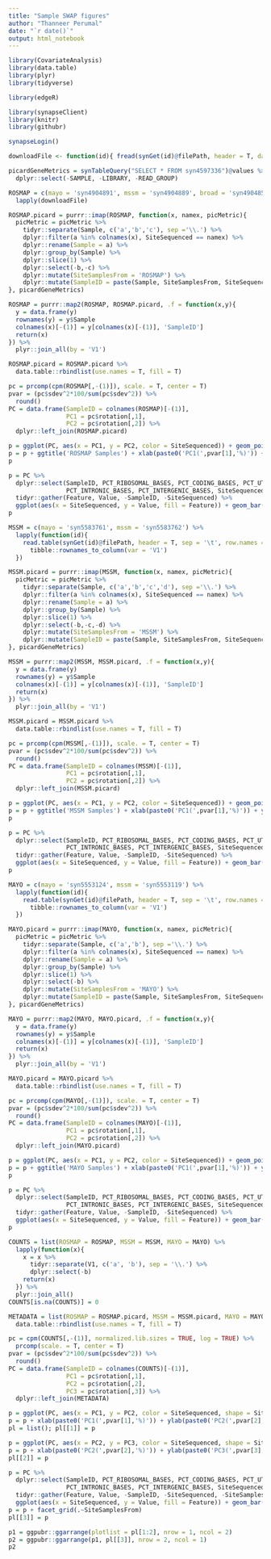 ```yaml
---
title: "Sample SWAP figures"
author: "Thanneer Perumal"
date: "`r date()`"
output: html_notebook
---
```

```r
library(CovariateAnalysis)
library(data.table)
library(plyr)
library(tidyverse)

library(edgeR)

library(synapseClient)
library(knitr)
library(githubr)

synapseLogin()

```
```r
downloadFile <- function(id){ fread(synGet(id)@filePath, header = T, data.table = F)}

picardGeneMetrics = synTableQuery("SELECT * FROM syn4597336")@values %>%
  dplyr::select(-SAMPLE, -LIBRARY, -READ_GROUP)

ROSMAP = c(mayo = 'syn4904891', mssm = 'syn4904889', broad = 'syn4904859') %>%
  lapply(downloadFile)

ROSMAP.picard = purrr::imap(ROSMAP, function(x, namex, picMetric){
  picMetric = picMetric %>%
    tidyr::separate(Sample, c('a','b','c'), sep ='\\.') %>%
    dplyr::filter(a %in% colnames(x), SiteSequenced == namex) %>%
    dplyr::rename(Sample = a) %>%
    dplyr::group_by(Sample) %>%
    dplyr::slice(1) %>%
    dplyr::select(-b,-c) %>%
    dplyr::mutate(SiteSamplesFrom = 'ROSMAP') %>%
    dplyr::mutate(SampleID = paste(Sample, SiteSamplesFrom, SiteSequenced, sep = '_'))
}, picardGeneMetrics) 

ROSMAP = purrr::map2(ROSMAP, ROSMAP.picard, .f = function(x,y){
  y = data.frame(y)
  rownames(y) = y$Sample
  colnames(x)[-(1)] = y[colnames(x)[-(1)], 'SampleID']
  return(x)
}) %>%
  plyr::join_all(by = 'V1')

ROSMAP.picard = ROSMAP.picard %>%
  data.table::rbindlist(use.names = T, fill = T)

pc = prcomp(cpm(ROSMAP[,-(1)]), scale. = T, center = T)
pvar = (pc$sdev^2*100/sum(pc$sdev^2)) %>% 
  round()
PC = data.frame(SampleID = colnames(ROSMAP)[-(1)],
                PC1 = pc$rotation[,1],
                PC2 = pc$rotation[,2]) %>%
  dplyr::left_join(ROSMAP.picard)

p = ggplot(PC, aes(x = PC1, y = PC2, color = SiteSequenced)) + geom_point()
p = p + ggtitle('ROSMAP Samples') + xlab(paste0('PC1(',pvar[1],'%)')) + ylab(paste0('PC2(',pvar[2],'%)'))
p

p = PC %>%
  dplyr::select(SampleID, PCT_RIBOSOMAL_BASES, PCT_CODING_BASES, PCT_UTR_BASES,
                PCT_INTRONIC_BASES, PCT_INTERGENIC_BASES, SiteSequenced) %>%
  tidyr::gather(Feature, Value, -SampleID, -SiteSequenced) %>%
  ggplot(aes(x = SiteSequenced, y = Value, fill = Feature)) + geom_bar(stat = 'identity') 
p
```

```r
MSSM = c(mayo = 'syn5583761', mssm = 'syn5583762') %>%
  lapply(function(id){
    read.table(synGet(id)@filePath, header = T, sep = '\t', row.names = 1) %>%
      tibble::rownames_to_column(var = 'V1')
  })

MSSM.picard = purrr::imap(MSSM, function(x, namex, picMetric){
  picMetric = picMetric %>%
    tidyr::separate(Sample, c('a','b','c','d'), sep ='\\.') %>%
    dplyr::filter(a %in% colnames(x), SiteSequenced == namex) %>%
    dplyr::rename(Sample = a) %>%
    dplyr::group_by(Sample) %>%
    dplyr::slice(1) %>%
    dplyr::select(-b,-c,-d) %>%
    dplyr::mutate(SiteSamplesFrom = 'MSSM') %>%
    dplyr::mutate(SampleID = paste(Sample, SiteSamplesFrom, SiteSequenced, sep = '_'))
}, picardGeneMetrics) 

MSSM = purrr::map2(MSSM, MSSM.picard, .f = function(x,y){
  y = data.frame(y)
  rownames(y) = y$Sample
  colnames(x)[-(1)] = y[colnames(x)[-(1)], 'SampleID']
  return(x)
}) %>%
  plyr::join_all(by = 'V1')

MSSM.picard = MSSM.picard %>%
  data.table::rbindlist(use.names = T, fill = T)

pc = prcomp(cpm(MSSM[,-(1)]), scale. = T, center = T)
pvar = (pc$sdev^2*100/sum(pc$sdev^2)) %>% 
  round()
PC = data.frame(SampleID = colnames(MSSM)[-(1)],
                PC1 = pc$rotation[,1],
                PC2 = pc$rotation[,2]) %>%
  dplyr::left_join(MSSM.picard)

p = ggplot(PC, aes(x = PC1, y = PC2, color = SiteSequenced)) + geom_point()
p = p + ggtitle('MSSM Samples') + xlab(paste0('PC1(',pvar[1],'%)')) + ylab(paste0('PC2(',pvar[2],'%)'))
p

p = PC %>%
  dplyr::select(SampleID, PCT_RIBOSOMAL_BASES, PCT_CODING_BASES, PCT_UTR_BASES,
                PCT_INTRONIC_BASES, PCT_INTERGENIC_BASES, SiteSequenced) %>%
  tidyr::gather(Feature, Value, -SampleID, -SiteSequenced) %>%
  ggplot(aes(x = SiteSequenced, y = Value, fill = Feature)) + geom_bar(stat = 'identity') 
p
```

```r
MAYO = c(mayo = 'syn5553124', mssm = 'syn5553119') %>%
  lapply(function(id){
    read.table(synGet(id)@filePath, header = T, sep = '\t', row.names = 1, check.names = F) %>%
      tibble::rownames_to_column(var = 'V1')
  })

MAYO.picard = purrr::imap(MAYO, function(x, namex, picMetric){
  picMetric = picMetric %>%
    tidyr::separate(Sample, c('a','b'), sep ='\\.') %>%
    dplyr::filter(a %in% colnames(x), SiteSequenced == namex) %>%
    dplyr::rename(Sample = a) %>%
    dplyr::group_by(Sample) %>%
    dplyr::slice(1) %>%
    dplyr::select(-b) %>%
    dplyr::mutate(SiteSamplesFrom = 'MAYO') %>%
    dplyr::mutate(SampleID = paste(Sample, SiteSamplesFrom, SiteSequenced, sep = '_'))
}, picardGeneMetrics) 

MAYO = purrr::map2(MAYO, MAYO.picard, .f = function(x,y){
  y = data.frame(y)
  rownames(y) = y$Sample
  colnames(x)[-(1)] = y[colnames(x)[-(1)], 'SampleID']
  return(x)
}) %>%
  plyr::join_all(by = 'V1')

MAYO.picard = MAYO.picard %>%
  data.table::rbindlist(use.names = T, fill = T)

pc = prcomp(cpm(MAYO[,-(1)]), scale. = T, center = T)
pvar = (pc$sdev^2*100/sum(pc$sdev^2)) %>% 
  round()
PC = data.frame(SampleID = colnames(MAYO)[-(1)],
                PC1 = pc$rotation[,1],
                PC2 = pc$rotation[,2]) %>%
  dplyr::left_join(MAYO.picard)

p = ggplot(PC, aes(x = PC1, y = PC2, color = SiteSequenced)) + geom_point()
p = p + ggtitle('MAYO Samples') + xlab(paste0('PC1(',pvar[1],'%)')) + ylab(paste0('PC2(',pvar[2],'%)'))
p

p = PC %>%
  dplyr::select(SampleID, PCT_RIBOSOMAL_BASES, PCT_CODING_BASES, PCT_UTR_BASES,
                PCT_INTRONIC_BASES, PCT_INTERGENIC_BASES, SiteSequenced) %>%
  tidyr::gather(Feature, Value, -SampleID, -SiteSequenced) %>%
  ggplot(aes(x = SiteSequenced, y = Value, fill = Feature)) + geom_bar(stat = 'identity') 
p
```

```r
COUNTS = list(ROSMAP = ROSMAP, MSSM = MSSM, MAYO = MAYO) %>%
  lapply(function(x){
    x = x %>%
      tidyr::separate(V1, c('a', 'b'), sep = '\\.') %>%
      dplyr::select(-b)
    return(x)
  }) %>%
  plyr::join_all()
COUNTS[is.na(COUNTS)] = 0

METADATA = list(ROSMAP = ROSMAP.picard, MSSM = MSSM.picard, MAYO = MAYO.picard) %>%
  data.table::rbindlist(use.names = T, fill = T)

pc = cpm(COUNTS[,-(1)], normalized.lib.sizes = TRUE, log = TRUE) %>%
  prcomp(scale. = T, center = T)
pvar = (pc$sdev^2*100/sum(pc$sdev^2)) %>% 
  round()
PC = data.frame(SampleID = colnames(COUNTS)[-(1)],
                PC1 = pc$rotation[,1],
                PC2 = pc$rotation[,2],
                PC3 = pc$rotation[,3]) %>%
  dplyr::left_join(METADATA)

p = ggplot(PC, aes(x = PC1, y = PC2, color = SiteSequenced, shape = SiteSamplesFrom)) + geom_point()
p = p + xlab(paste0('PC1(',pvar[1],'%)')) + ylab(paste0('PC2(',pvar[2],'%)'))
pl = list(); pl[[1]] = p

p = ggplot(PC, aes(x = PC2, y = PC3, color = SiteSequenced, shape = SiteSamplesFrom)) + geom_point()
p = p + xlab(paste0('PC2(',pvar[2],'%)')) + ylab(paste0('PC3(',pvar[3],'%)'))
pl[[2]] = p

p = PC %>%
  dplyr::select(SampleID, PCT_RIBOSOMAL_BASES, PCT_CODING_BASES, PCT_UTR_BASES,
                PCT_INTRONIC_BASES, PCT_INTERGENIC_BASES, SiteSequenced, SiteSamplesFrom) %>%
  tidyr::gather(Feature, Value, -SampleID, -SiteSequenced, -SiteSamplesFrom) %>%
  ggplot(aes(x = SiteSequenced, y = Value, fill = Feature)) + geom_bar(stat = 'identity') 
p = p + facet_grid(.~SiteSamplesFrom)
pl[[3]] = p

p1 = ggpubr::ggarrange(plotlist = pl[1:2], nrow = 1, ncol = 2)
p2 = ggpubr::ggarrange(p1, pl[[3]], nrow = 2, ncol = 1)
p2
```